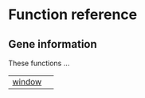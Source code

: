 # Function reference {.doc .doc-index}

## Gene information

These functions ...


| | |
| --- | --- |
| [window](window.qmd#chrom_windows.window) |  |